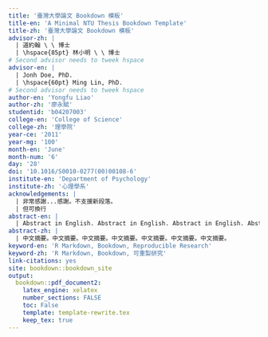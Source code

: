 ```yaml
--- 
title: '臺灣大學論文 Bookdown 模板'
title-en: 'A Minimal NTU Thesis Bookdown Template'
title-zh: '臺灣大學論文 Bookdown 模板'
advisor-zh: |
  | 道約翰 \ \ 博士
  | \hspace{85pt} 林小明 \ \ 博士
# Second advisor needs to tweek hspace
advisor-en: |
  | Jonh Doe, PhD.
  | \hspace{60pt} Ming Lin, PhD.
# Second advisor needs to tweek hspace
author-en: 'Yongfu Liao'
author-zh: '廖永賦'
studentid: 'b04207003'
college-en: 'College of Science'
college-zh: '理學院'
year-ce: '2011'
year-mg: '100'
month-en: 'June'
month-num: '6'
day: '28'
doi: '10.1016/S0010-0277(00)00108-6'
institute-en: 'Department of Psychology'
institute-zh: '心理學系'
acknowledgements: |
  | 非常感謝...感謝。不支援新段落。
  | 但可換行
abstract-en: |
  | Abstract in English. Abstract in English. Abstract in English. Abstract in English. 
abstract-zh: |
  | 中文摘要。中文摘要。中文摘要。中文摘要。中文摘要。中文摘要。中文摘要。
keyword-en: 'R Markdown, Bookdown, Reproducible Research'
keyword-zh: 'R Markdown, Bookdown, 可重製研究'
link-citations: yes
site: bookdown::bookdown_site
output:
  bookdown::pdf_document2:
    latex_engine: xelatex
    number_sections: FALSE
    toc: False
    template: template-rewrite.tex
    keep_tex: true
---
```

